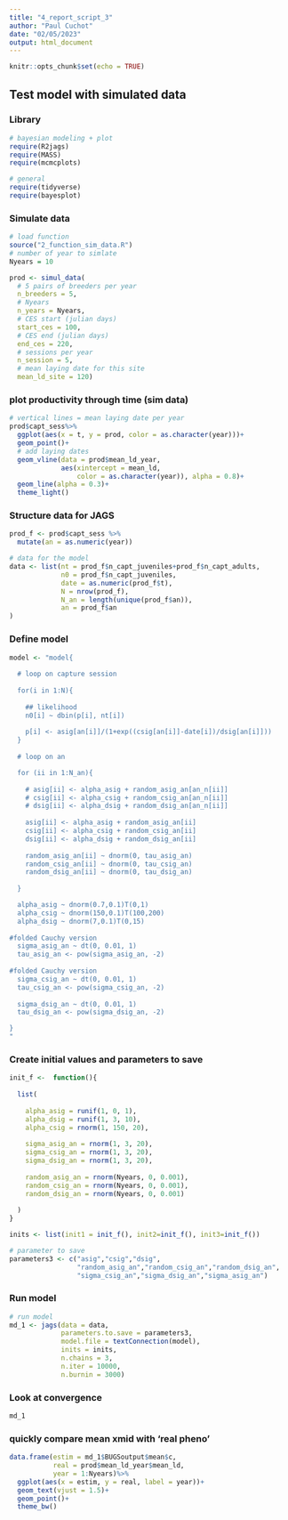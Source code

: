 ```yaml
---
title: "4_report_script_3"
author: "Paul Cuchot"
date: "02/05/2023"
output: html_document
---
```


```r
knitr::opts_chunk$set(echo = TRUE)
```

## Test model with simulated data

### Library

```r
# bayesian modeling + plot
require(R2jags)
require(MASS)
require(mcmcplots)

# general
require(tidyverse)
require(bayesplot)

```

### Simulate data

```r
# load function 
source("2_function_sim_data.R")
# number of year to simlate
Nyears = 10

prod <- simul_data(
  # 5 pairs of breeders per year
  n_breeders = 5,
  # Nyears
  n_years = Nyears,
  # CES start (julian days)
  start_ces = 100,
  # CES end (julian days)
  end_ces = 220,
  # sessions per year 
  n_session = 5,
  # mean laying date for this site 
  mean_ld_site = 120)
```


### plot productivity through time (sim data)


```r

# vertical lines = mean laying date per year 
prod$capt_sess%>%
  ggplot(aes(x = t, y = prod, color = as.character(year)))+
  geom_point()+
  # add laying dates
  geom_vline(data = prod$mean_ld_year,
             aes(xintercept = mean_ld, 
                 color = as.character(year)), alpha = 0.8)+
  geom_line(alpha = 0.3)+
  theme_light()

```

### Structure data for JAGS

```r

prod_f <- prod$capt_sess %>%
  mutate(an = as.numeric(year))

# data for the model
data <- list(nt = prod_f$n_capt_juveniles+prod_f$n_capt_adults,
             n0 = prod_f$n_capt_juveniles,
             date = as.numeric(prod_f$t),
             N = nrow(prod_f),
             N_an = length(unique(prod_f$an)),
             an = prod_f$an
)
```


### Define model 
```r
model <- "model{
 
  # loop on capture session
 
  for(i in 1:N){
    
    ## likelihood
    n0[i] ~ dbin(p[i], nt[i])
    
    p[i] <- asig[an[i]]/(1+exp((csig[an[i]]-date[i])/dsig[an[i]]))
  }
 
  # loop on an

  for (ii in 1:N_an){
    
    # asig[ii] <- alpha_asig + random_asig_an[an_n[ii]]
    # csig[ii] <- alpha_csig + random_csig_an[an_n[ii]]
    # dsig[ii] <- alpha_dsig + random_dsig_an[an_n[ii]]
    
    asig[ii] <- alpha_asig + random_asig_an[ii]
    csig[ii] <- alpha_csig + random_csig_an[ii]
    dsig[ii] <- alpha_dsig + random_dsig_an[ii]
    
    random_asig_an[ii] ~ dnorm(0, tau_asig_an)
    random_csig_an[ii] ~ dnorm(0, tau_csig_an)
    random_dsig_an[ii] ~ dnorm(0, tau_dsig_an)
 
  }

  alpha_asig ~ dnorm(0.7,0.1)T(0,1)
  alpha_csig ~ dnorm(150,0.1)T(100,200)
  alpha_dsig ~ dnorm(7,0.1)T(0,15)
 
#folded Cauchy version
  sigma_asig_an ~ dt(0, 0.01, 1)
  tau_asig_an <- pow(sigma_asig_an, -2)
 
#folded Cauchy version
  sigma_csig_an ~ dt(0, 0.01, 1)
  tau_csig_an <- pow(sigma_csig_an, -2)
  
  sigma_dsig_an ~ dt(0, 0.01, 1)
  tau_dsig_an <- pow(sigma_dsig_an, -2)

}
"
```

### Create initial values and parameters to save

```r
init_f <-  function(){
  
  list(
    
    alpha_asig = runif(1, 0, 1),
    alpha_dsig = runif(1, 3, 10),
    alpha_csig = rnorm(1, 150, 20),
    
    sigma_asig_an = rnorm(1, 3, 20),
    sigma_csig_an = rnorm(1, 3, 20),
    sigma_dsig_an = rnorm(1, 3, 20),
    
    random_asig_an = rnorm(Nyears, 0, 0.001),
    random_csig_an = rnorm(Nyears, 0, 0.001),
    random_dsig_an = rnorm(Nyears, 0, 0.001)
    
  )
}

inits <- list(init1 = init_f(), init2=init_f(), init3=init_f())

# parameter to save 
parameters3 <- c("asig","csig","dsig",
                 "random_asig_an","random_csig_an","random_dsig_an",
                 "sigma_csig_an","sigma_dsig_an","sigma_asig_an")

```

### Run model

```r
# run model 
md_1 <- jags(data = data,
             parameters.to.save = parameters3,
             model.file = textConnection(model),
             inits = inits,
             n.chains = 3,
             n.iter = 10000,
             n.burnin = 3000)
```

### Look at convergence 

```r
md_1
```



### quickly compare mean xmid with 'real pheno'

```r
data.frame(estim = md_1$BUGSoutput$mean$c, 
           real = prod$mean_ld_year$mean_ld, 
           year = 1:Nyears)%>%
  ggplot(aes(x = estim, y = real, label = year))+
  geom_text(vjust = 1.5)+
  geom_point()+
  theme_bw()
```


